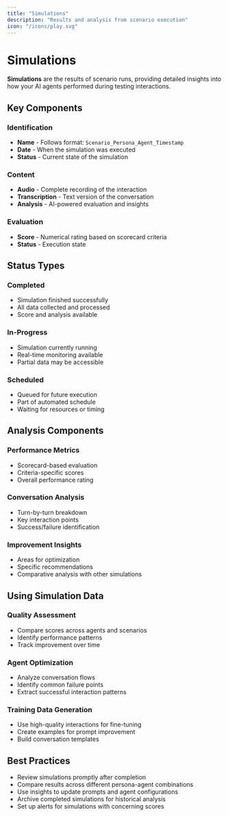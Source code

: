 ```yaml
---
title: "Simulations"
description: "Results and analysis from scenario execution"
icon: "/icons/play.svg"
---
```


# Simulations

**Simulations** are the results of scenario runs, providing detailed insights into how your AI agents performed during testing interactions.

## Key Components

### Identification
- **Name** - Follows format: `Scenario_Persona_Agent_Timestamp`
- **Date** - When the simulation was executed
- **Status** - Current state of the simulation

### Content
- **Audio** - Complete recording of the interaction
- **Transcription** - Text version of the conversation
- **Analysis** - AI-powered evaluation and insights

### Evaluation
- **Score** - Numerical rating based on scorecard criteria
- **Status** - Execution state

## Status Types

### Completed
- Simulation finished successfully
- All data collected and processed
- Score and analysis available

### In-Progress
- Simulation currently running
- Real-time monitoring available
- Partial data may be accessible

### Scheduled
- Queued for future execution
- Part of automated schedule
- Waiting for resources or timing

## Analysis Components

### Performance Metrics
- Scorecard-based evaluation
- Criteria-specific scores
- Overall performance rating

### Conversation Analysis
- Turn-by-turn breakdown
- Key interaction points
- Success/failure identification

### Improvement Insights
- Areas for optimization
- Specific recommendations
- Comparative analysis with other simulations

## Using Simulation Data

### Quality Assessment
- Compare scores across agents and scenarios
- Identify performance patterns
- Track improvement over time

### Agent Optimization
- Analyze conversation flows
- Identify common failure points
- Extract successful interaction patterns

### Training Data Generation
- Use high-quality interactions for fine-tuning
- Create examples for prompt improvement
- Build conversation templates

## Best Practices

- Review simulations promptly after completion
- Compare results across different persona-agent combinations
- Use insights to update prompts and agent configurations
- Archive completed simulations for historical analysis
- Set up alerts for simulations with concerning scores